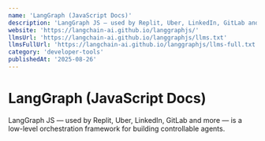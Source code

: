 ```yaml
---
name: 'LangGraph (JavaScript Docs)'
description: 'LangGraph JS — used by Replit, Uber, LinkedIn, GitLab and more — is a low-level orchestration framework for building controllable agents.'
website: 'https://langchain-ai.github.io/langgraphjs/'
llmsUrl: 'https://langchain-ai.github.io/langgraphjs/llms.txt'
llmsFullUrl: 'https://langchain-ai.github.io/langgraphjs/llms-full.txt'
category: 'developer-tools'
publishedAt: '2025-08-26'
---
```


# LangGraph (JavaScript Docs)

LangGraph JS — used by Replit, Uber, LinkedIn, GitLab and more — is a low-level orchestration framework for building controllable agents.
